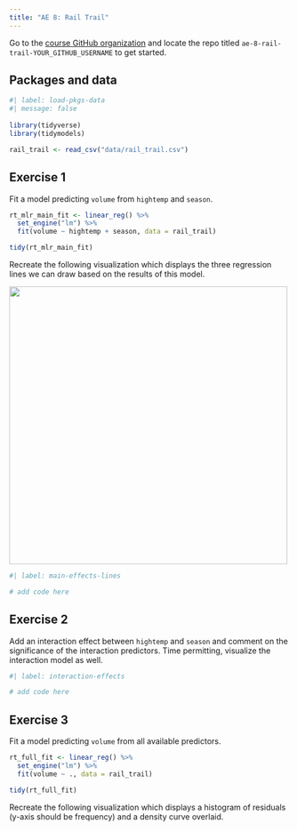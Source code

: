 ```yaml
---
title: "AE 8: Rail Trail"
---
```


::: callout-important
Go to the [course GitHub organization](https://github.com/STA210-Summer22) and locate the repo titled `ae-8-rail-trail-YOUR_GITHUB_USERNAME` to get started.
:::

## Packages and data

```r
#| label: load-pkgs-data
#| message: false
 
library(tidyverse)
library(tidymodels)

rail_trail <- read_csv("data/rail_trail.csv")
```

## Exercise 1

Fit a model predicting `volume` from `hightemp` and `season`.

```r
rt_mlr_main_fit <- linear_reg() %>%
  set_engine("lm") %>%
  fit(volume ~ hightemp + season, data = rail_trail)

tidy(rt_mlr_main_fit)
```

Recreate the following visualization which displays the three regression lines we can draw based on the results of this model.

![](images/main-effects-lines.png){fig-align="center" width="500"}

```r
#| label: main-effects-lines

# add code here
```

## Exercise 2

Add an interaction effect between `hightemp` and `season` and comment on the significance of the interaction predictors. Time permitting, visualize the interaction model as well.

```r
#| label: interaction-effects

# add code here
```

## Exercise 3

Fit a model predicting `volume` from all available predictors.

```r
rt_full_fit <- linear_reg() %>%
  set_engine("lm") %>%
  fit(volume ~ ., data = rail_trail)

tidy(rt_full_fit)
```

Recreate the following visualization which displays a histogram of residuals (y-axis should be frequency) and a density curve overlaid.
